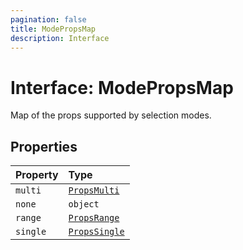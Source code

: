 ```yaml
---
pagination: false
title: ModePropsMap
description: Interface
---
```


# Interface: ModePropsMap

Map of the props supported by selection modes.

## Properties

| Property | Type |
| :------ | :------ |
| `multi` | [`PropsMulti`](/api/next/interfaces/PropsMulti.mdx) |
| `none` | `object` |
| `range` | [`PropsRange`](/api/next/interfaces/PropsRange.mdx) |
| `single` | [`PropsSingle`](/api/next/interfaces/PropsSingle.mdx) |
